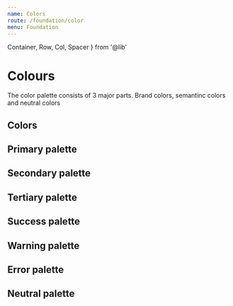 ```yaml
---
name: Colors
route: /foundation/color
menu: Foundation
---
```


  Container,
  Row,
  Col,
  Spacer
} from '@lib'


# Colours

The color palette consists of 3 major parts. Brand colors, semantinc colors and neutral colors


## Colors

<div className="flex">
  <Swatch className="bg-primary-500" />
  <Spacer mx={8}/>
  <Swatch className="bg-secondary-500" />
  <Spacer mx={8}/>
  <Swatch className="bg-tertiary-500" />
</div>
<Spacer my={8}/>
<div className="flex">
  <Swatch className="bg-success-500" height="80px" />
  <Spacer mx={8}/>
  <Swatch className="bg-warning-500" height="80px" />
  <Spacer mx={8}/>
  <Swatch className="bg-error-500" height="80px" />
  <Spacer mx={8}/>
  <Swatch className="bg-neutral-500" height="80px" />
</div>

<Spacer my={24}/>


## Primary palette
<Swatches name="primary-100" color="#FEEED3" dark={true} />
<Swatches name="primary-200" color="#FED8A8" dark={true} />
<Swatches name="primary-300" color="#FCBD7D" dark={true} />
<Swatches name="primary-400" color="#FAA25C" dark={true} />
<Swatches name="primary-500" color="#F77728" />
<Swatches name="primary-600" color="#D4581D" />
<Swatches name="primary-700" color="#B13D14" />
<Swatches name="primary-800" color="#8F260C" />
<Swatches name="primary-900" color="#761707" />


## Secondary palette
<Swatches name="secondary-100" color="#D6E8FC" dark={true} />
<Swatches name="secondary-200" color="#AECFF9" dark={true} />
<Swatches name="secondary-300" color="#83AFEF" dark={true} />
<Swatches name="secondary-400" color="#6290E0" dark={true} />
<Swatches name="secondary-500" color="#3366CC" />
<Swatches name="secondary-600" color="#254EAF" />
<Swatches name="secondary-700" color="#193992" />
<Swatches name="secondary-800" color="#102776" />
<Swatches name="secondary-900" color="#091B61" />


## Tertiary palette
<Swatches name="tertiary-100" color="#E7EFF6" dark={true} />
<Swatches name="tertiary-200" color="#D1DFED" dark={true} />
<Swatches name="tertiary-300" color="#A6B7C9" dark={true} />
<Swatches name="tertiary-400" color="#738294" dark={true} />
<Swatches name="tertiary-500" color="#37404E" />
<Swatches name="tertiary-600" color="#283143" />
<Swatches name="tertiary-700" color="#1B2438" />
<Swatches name="tertiary-800" color="#11192D" />
<Swatches name="tertiary-900" color="#0A1025" />



## Success palette
<Swatches name="success-100" color="#F3FAC8" dark={true} />
<Swatches name="success-200" color="#E5F694" dark={true} />
<Swatches name="success-300" color="#CAE55C" dark={true} />
<Swatches name="success-400" color="#AACC33" dark={true} />
<Swatches name="success-500" color="#80AA01" />
<Swatches name="success-600" color="#6A9200" />
<Swatches name="success-700" color="#557A00" />
<Swatches name="success-800" color="#426200" />
<Swatches name="success-900" color="#345100" />



## Warning palette
<Swatches name="warning-100" color="#FEF4CC" dark={true} />
<Swatches name="warning-200" color="#FEE699" dark={true} />
<Swatches name="warning-300" color="#FED366" dark={true} />
<Swatches name="warning-400" color="#FDC140" dark={true} />
<Swatches name="warning-500" color="#FCA402" />
<Swatches name="warning-600" color="#D88501" />
<Swatches name="warning-700" color="#B56801" />
<Swatches name="warning-800" color="#924F00" />
<Swatches name="warning-900" color="#783D00" />



## Error palette
<Swatches name="error-100" color="#FFE5D4" dark={true} />
<Swatches name="error-200" color="#FFC5AA" dark={true} />
<Swatches name="error-300" color="#FF9E7F" dark={true} />
<Swatches name="error-400" color="#FF7960" dark={true} />
<Swatches name="error-500" color="#FF3C2B" />
<Swatches name="error-600" color="#DB1F1F" />
<Swatches name="error-700" color="#B71523" />
<Swatches name="error-800" color="#930D24" />
<Swatches name="error-900" color="#7A0824" />

## Neutral palette

<Swatches name="neutral-100" color="#000000" dark={true} />
<Swatches name="neutral-200" color="#CCCCCC" dark={true} />
<Swatches name="neutral-300" color="#B3B3B3" dark={true} />
<Swatches name="neutral-400" color="#999999" dark={true} />
<Swatches name="neutral-500" color="#808080" />
<Swatches name="neutral-600" color="#666666" />
<Swatches name="neutral-700" color="#4D4D4D" />
<Swatches name="neutral-800" color="#333333" />
<Swatches name="neutral-900" color="#1A1A1A" />